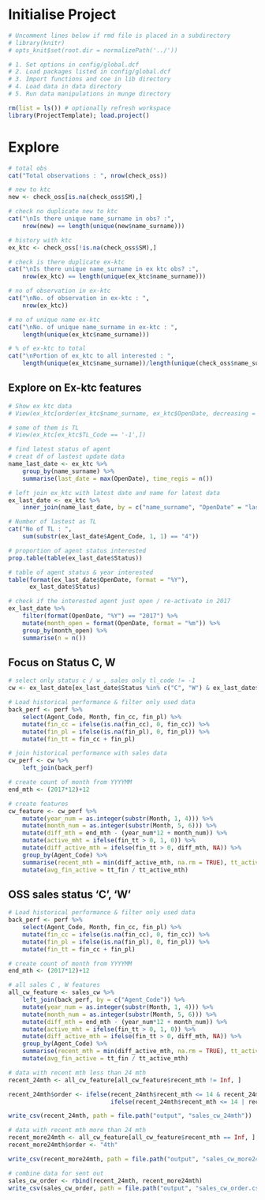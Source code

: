 # Initialise Project
```r
# Uncomment lines below if rmd file is placed in a subdirectory
# library(knitr)
# opts_knit$set(root.dir = normalizePath('../')) 
```

```r
# 1. Set options in config/global.dcf
# 2. Load packages listed in config/global.dcf
# 3. Import functions and coe in lib directory
# 4. Load data in data directory
# 5. Run data manipulations in munge directory 

rm(list = ls()) # optionally refresh workspace
library(ProjectTemplate); load.project()
```             

# Explore
```r
# total obs
cat("Total observations : ", nrow(check_oss))

# new to ktc
new <- check_oss[is.na(check_oss$SM),]

# check no duplicate new to ktc 
cat("\nIs there unique name_surname in obs? :", 
    nrow(new) == length(unique(new$name_surname)))

# history with ktc
ex_ktc <- check_oss[!is.na(check_oss$SM),]

# check is there duplicate ex-ktc
cat("\nIs there unique name_surname in ex ktc obs? :", 
    nrow(ex_ktc) == length(unique(ex_ktc$name_surname)))

# no of observation in ex-ktc
cat("\nNo. of observation in ex-ktc : ", 
    nrow(ex_ktc))

# no of unique name ex-ktc
cat("\nNo. of unique name_surname in ex-ktc : ", 
    length(unique(ex_ktc$name_surname)))

# % of ex-ktc to total
cat("\nPortion of ex_ktc to all interested : ",
    length(unique(ex_ktc$name_surname))/length(unique(check_oss$name_surname)))
```

## Explore on Ex-ktc features
```r
# Show ex ktc data
# View(ex_ktc[order(ex_ktc$name_surname, ex_ktc$OpenDate, decreasing = TRUE),])

# some of them is TL
# View(ex_ktc[ex_ktc$TL_Code == '-1',])

# find latest status of agent
# creat df of lastest update data
name_last_date <- ex_ktc %>%
    group_by(name_surname) %>%
    summarise(last_date = max(OpenDate), time_regis = n())

# left join ex_ktc with latest date and name for latest data
ex_last_date <- ex_ktc %>%
    inner_join(name_last_date, by = c("name_surname", "OpenDate" = "last_date"))

# Number of lastest as TL
cat("No of TL : ", 
    sum(substr(ex_last_date$Agent_Code, 1, 1) == "4"))

# proportion of agent status interested
prop.table(table(ex_last_date$Status))

# table of agent status & year interested
table(format(ex_last_date$OpenDate, format = "%Y"), 
      ex_last_date$Status)

# check if the interested agent just open / re-activate in 2017
ex_last_date %>%
    filter(format(OpenDate, "%Y") == "2017") %>%
    mutate(month_open = format(OpenDate, format = "%m")) %>%
    group_by(month_open) %>%
    summarise(n = n())
```

## Focus on Status C, W
```r
# select only status c / w , sales only tl_code != -1 
cw <- ex_last_date[ex_last_date$Status %in% c("C", "W") & ex_last_date$TL_Code != '-1',]

# Load historical performance & filter only used data
back_perf <- perf %>%
    select(Agent_Code, Month, fin_cc, fin_pl) %>%
    mutate(fin_cc = ifelse(is.na(fin_cc), 0, fin_cc)) %>%
    mutate(fin_pl = ifelse(is.na(fin_pl), 0, fin_pl)) %>%
    mutate(fin_tt = fin_cc + fin_pl)

# join historical performance with sales data
cw_perf <- cw %>%
    left_join(back_perf)

# create count of month from YYYYMM
end_mth <- (2017*12)+12

# create features
cw_feature <- cw_perf %>%
    mutate(year_num = as.integer(substr(Month, 1, 4))) %>%
    mutate(month_num = as.integer(substr(Month, 5, 6))) %>%
    mutate(diff_mth = end_mth - (year_num*12 + month_num)) %>%
    mutate(active_mht = ifelse(fin_tt > 0, 1, 0)) %>%
    mutate(diff_active_mth = ifelse(fin_tt > 0, diff_mth, NA)) %>%
    group_by(Agent_Code) %>%
    summarise(recent_mth = min(diff_active_mth, na.rm = TRUE), tt_active_mth = sum(active_mht), tt_fin = sum(fin_tt)) %>%
    mutate(avg_fin_active = tt_fin / tt_active_mth)
```

## OSS sales status 'C', 'W'
```r

# Load historical performance & filter only used data
back_perf <- perf %>%
    select(Agent_Code, Month, fin_cc, fin_pl) %>%
    mutate(fin_cc = ifelse(is.na(fin_cc), 0, fin_cc)) %>%
    mutate(fin_pl = ifelse(is.na(fin_pl), 0, fin_pl)) %>%
    mutate(fin_tt = fin_cc + fin_pl)

# create count of month from YYYYMM
end_mth <- (2017*12)+12

# all sales C , W features
all_cw_feature <- sales_cw %>%
    left_join(back_perf, by = c("Agent_Code")) %>%
    mutate(year_num = as.integer(substr(Month, 1, 4))) %>%
    mutate(month_num = as.integer(substr(Month, 5, 6))) %>%
    mutate(diff_mth = end_mth - (year_num*12 + month_num)) %>%
    mutate(active_mht = ifelse(fin_tt > 0, 1, 0)) %>%
    mutate(diff_active_mth = ifelse(fin_tt > 0, diff_mth, NA)) %>%
    group_by(Agent_Code) %>%
    summarise(recent_mth = min(diff_active_mth, na.rm = TRUE), tt_active_mth = sum(active_mht), tt_fin = sum(fin_tt)) %>%
    mutate(avg_fin_active = tt_fin / tt_active_mth)

# data with recent mth less than 24 mth
recent_24mth <- all_cw_feature[all_cw_feature$recent_mth != Inf, ]

recent_24mth$order <- ifelse(recent_24mth$recent_mth <= 14 & recent_24mth$tt_active_mth >= 6, "1st", 
                             ifelse(recent_24mth$recent_mth <= 14 | recent_24mth$tt_active_mth >= 6, "2nd", "3rd"))

write_csv(recent_24mth, path = file.path("output", "sales_cw_24mth"))

# data with recent mth more than 24 mth
recent_more24mth <- all_cw_feature[all_cw_feature$recent_mth == Inf, ]
recent_more24mth$order <- "4th"

write_csv(recent_more24mth, path = file.path("output", "sales_cw_more24mth"))

# combine data for sent out
sales_cw_order <- rbind(recent_24mth, recent_more24mth)
write_csv(sales_cw_order, path = file.path("output", "sales_cw_order.csv"))

```


